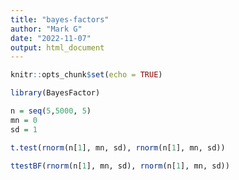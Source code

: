 ```yaml
---
title: "bayes-factors"
author: "Mark G"
date: "2022-11-07"
output: html_document
---
```


```r
knitr::opts_chunk$set(echo = TRUE)
```

```r
library(BayesFactor)
```
```r
n = seq(5,5000, 5)
mn = 0
sd = 1

t.test(rnorm(n[1], mn, sd), rnorm(n[1], mn, sd))
```


```r
ttestBF(rnorm(n[1], mn, sd), rnorm(n[1], mn, sd))
```
